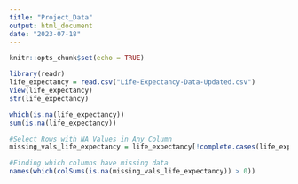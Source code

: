 ```yaml
---
title: "Project_Data"
output: html_document
date: "2023-07-18"
---
```


```r
knitr::opts_chunk$set(echo = TRUE)
```


```r
library(readr)
life_expectancy = read.csv("Life-Expectancy-Data-Updated.csv")
View(life_expectancy)
str(life_expectancy)

which(is.na(life_expectancy))
sum(is.na(life_expectancy))

#Select Rows with NA Values in Any Column
missing_vals_life_expectancy = life_expectancy[!complete.cases(life_expectancy), ] 

#Finding which columns have missing data
names(which(colSums(is.na(missing_vals_life_expectancy)) > 0))

```
